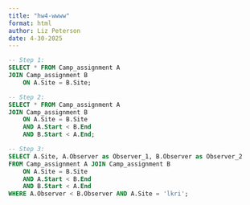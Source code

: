 ```yaml
---
title: "hw4-wwww"
format: html
author: Liz Peterson
date: 4-30-2025
---
```


```sql
-- Step 1:
SELECT * FROM Camp_assignment A
JOIN Camp_assignment B
    ON A.Site = B.Site;

-- Step 2: 
SELECT * FROM Camp_assignment A
JOIN Camp_assignment B
    ON A.Site = B.Site
    AND A.Start < B.End
    AND B.Start < A.End;
```

```sql
-- Step 3:
SELECT A.Site, A.Observer as Observer_1, B.Observer as Observer_2
FROM Camp_assignment A JOIN Camp_assignment B
    ON A.Site = B.Site
    AND A.Start < B.End
    AND B.Start < A.End
WHERE A.Observer < B.Observer AND A.Site = 'lkri';
```